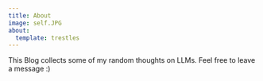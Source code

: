```yaml
---
title: About
image: self.JPG
about:
  template: trestles
---
```


This Blog collects some of my random thoughts on LLMs. Feel free to leave a message :)
